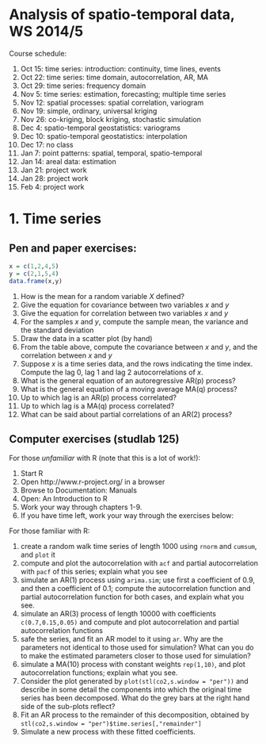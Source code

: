 # Analysis of spatio-temporal data, WS 2014/5

Course schedule: 

1. Oct 15: time series: introduction: continuity, time lines, events
1. Oct 22: time series: time domain, autocorrelation, AR, MA
1. Oct 29: time series: frequency domain
1. Nov 5: time series: estimation, forecasting; multiple time series
1. Nov 12: spatial processes: spatial correlation, variogram
1. Nov 19: simple, ordinary, universal kriging
1. Nov 26: co-kriging, block kriging, stochastic simulation
1. Dec 4: spatio-temporal geostatistics: variograms
1. Dec 10: spatio-temporal geostatistics: interpolation
1. Dec 17: no class
1. Jan 7: point patterns: spatial, temporal, spatio-temporal
1. Jan 14: areal data: estimation
1. Jan 21: project work
1. Jan 28: project work
1. Feb 4: project work

# 1. Time series

## Pen and paper exercises:
```r
x = c(1,2,4,5)
y = c(2,1,5,4)
data.frame(x,y)
```

1. How is the mean for a random variable $X$ defined?
1. Give the equation for covariance between two variables $x$ and $y$
1. Give the equation for correlation between two variables $x$ and $y$
1. For the samples $x$ and $y$, compute the sample mean, the variance and the standard deviation 
1. Draw the data in a scatter plot (by hand)
1. From the table above, compute the covariance between $x$ and $y$, and the correlation between $x$ and $y$
1. Suppose $x$ is a time series data, and the rows indicating the time index. Compute the lag 0, lag 1 and lag 2 autocorrelations of $x$.
1. What is the general equation of an autoregressive AR(p) process?
1. What is the general equation of a moving average MA(q) process?
1. Up to which lag is an AR(p) process correlated?
1. Up to which lag is a MA(q) process correlated?
1. What can be said about partial correlations of an AR(2) process?

## Computer exercises (studlab 125)

For those *unfamiliar* with R (note that this is a lot of work!):

1. Start R
1. Open http://www.r-project.org/ in a browser
1. Browse to Documentation: Manuals
1. Open: An Introduction to R
1. Work your way through chapters 1-9.
1. If you have time left, work your way through the exercises below:

For those familiar with R:

1. create a random walk time series of length 1000 using `rnorm` and `cumsum`, and `plot` it
1. compute and plot the autocorrelation with `acf` and partial autocorrelation with `pacf` of this series; explain what you see
1. simulate an AR(1) process using `arima.sim`; use first a coefficient of 0.9, and then a coefficient of 0.1; compute the autocorrelation function and partial autocorrelation function for both cases, and explain what you see.
1. simulate an AR(3) process of length 10000 with coefficients `c(0.7,0.15,0.05)` and compute and plot autocorrelation and partial autocorrelation functions
1. safe the series, and fit an AR model to it using `ar`. Why are the parameters not identical to those used for simulation? What can you do to make the estimated parameters closer to those used for simulation?
1. simulate a MA(10) process with constant weights `rep(1,10)`, and plot autocorrelation functions; explain what you see.
1. Consider the plot generated by `plot(stl(co2,s.window = "per"))` and describe in some detail the components into which the original time series has been decomposed. What do the grey bars at the right hand side of the sub-plots reflect?
1. Fit an AR process to the remainder of this decomposition, obtained by `stl(co2,s.window = "per")$time.series[,"remainder"]`
1. Simulate a new process with these fitted coefficients.

